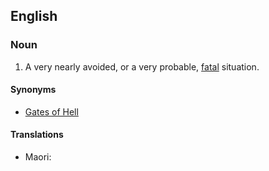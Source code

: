 ==English==

===Noun===
{{en-plural noun}}

# {{lb|en|poetic|figuratively|cliche}} A very nearly avoided, or a very probable, [[fatal]] situation.

====Synonyms====
* [[Gates of Hell]]

====Translations====
{{trans-top|A nearly avoided fatal situation}}
* Maori: {{t|mi|waha o te parata}}
{{trans-mid}}
{{trans-bottom}}